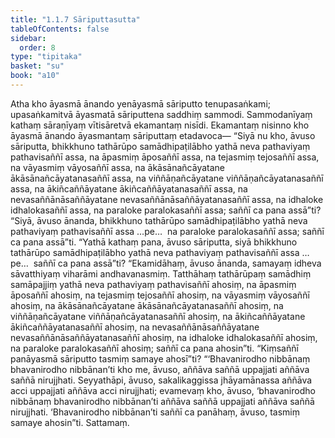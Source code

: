 ```yaml
---
title: "1.1.7 Sāriputtasutta"
tableOfContents: false
sidebar:
  order: 8
type: "tipitaka"
basket: "su"
book: "a10"
---
```



<DynamicBreadcrumb />

<Division number="7" book="a10" bookNo="17" page="263">

<Paragraph number="30" book="a10">
Atha kho āyasmā ānando yenāyasmā sāriputto tenupasaṅkami; upasaṅkamitvā āyasmatā sāriputtena saddhiṃ sammodi. Sammodanīyaṃ kathaṃ sāraṇīyaṃ vītisāretvā ekamantaṃ nisīdi. Ekamantaṃ nisinno kho āyasmā ānando āyasmantaṃ sāriputtaṃ etadavoca—
</Paragraph>

<Paragraph number="31" book="a10">
“Siyā nu kho, āvuso sāriputta, bhikkhuno tathārūpo samādhipaṭilābho yathā neva pathaviyaṃ pathavisaññī assa, na āpasmiṃ āposaññī assa, na tejasmiṃ tejosaññī assa, na vāyasmiṃ vāyosaññī assa, na ākāsānañcāyatane ākāsānañcāyatanasaññī assa, na viññāṇañcāyatane viññāṇañcāyatanasaññī assa, na ākiñcaññāyatane ākiñcaññāyatanasaññī assa, na nevasaññānāsaññāyatane nevasaññānāsaññāyatanasaññī assa, na idhaloke idhalokasaññī assa, na paraloke paralokasaññī assa; saññī ca pana assā”ti?
</Paragraph>

<Paragraph number="32" book="a10">
“Siyā, āvuso ānanda, bhikkhuno tathārūpo samādhipaṭilābho yathā neva pathaviyaṃ pathavisaññī assa …pe…  na paraloke paralokasaññī assa; saññī ca pana assā”ti.
</Paragraph>

<Paragraph number="33" book="a10">
“Yathā kathaṃ pana, āvuso sāriputta, siyā bhikkhuno tathārūpo samādhipaṭilābho yathā neva pathaviyaṃ pathavisaññī assa …pe…  saññī ca pana assā”ti? “Ekamidāhaṃ, āvuso ānanda, samayaṃ idheva sāvatthiyaṃ viharāmi andhavanasmiṃ. Tatthāhaṃ tathārūpaṃ samādhiṃ samāpajjiṃ yathā neva pathaviyaṃ pathavisaññī ahosiṃ, na āpasmiṃ āposaññī ahosiṃ, na tejasmiṃ tejosaññī ahosiṃ, na vāyasmiṃ vāyosaññī ahosiṃ, na ākāsānañcāyatane ākāsānañcāyatanasaññī ahosiṃ, na viññāṇañcāyatane viññāṇañcāyatanasaññī ahosiṃ, na ākiñcaññāyatane ākiñcaññāyatanasaññī ahosiṃ, na nevasaññānāsaññāyatane nevasaññānāsaññāyatanasaññī ahosiṃ, na idhaloke idhalokasaññī ahosiṃ, na paraloke paralokasaññī ahosiṃ; saññī ca pana ahosin”ti.
</Paragraph>

<Paragraph number="34" book="a10">
“Kiṃsaññī panāyasmā sāriputto tasmiṃ samaye ahosī”ti? “‘Bhavanirodho nibbānaṃ bhavanirodho nibbānan’ti kho me, āvuso, aññāva saññā uppajjati aññāva saññā nirujjhati. Seyyathāpi, āvuso, sakalikaggissa jhāyamānassa aññāva acci uppajjati aññāva acci nirujjhati; evamevaṃ kho, āvuso, ‘bhavanirodho nibbānaṃ bhavanirodho nibbānan’ti aññāva saññā uppajjati aññāva saññā nirujjhati. ‘Bhavanirodho nibbānan’ti saññī ca panāhaṃ, āvuso, tasmiṃ samaye ahosin”ti.

</Paragraph>
</Division>

<Paragraph number="35" type="center" book="a10">
Sattamaṃ.
</Paragraph>